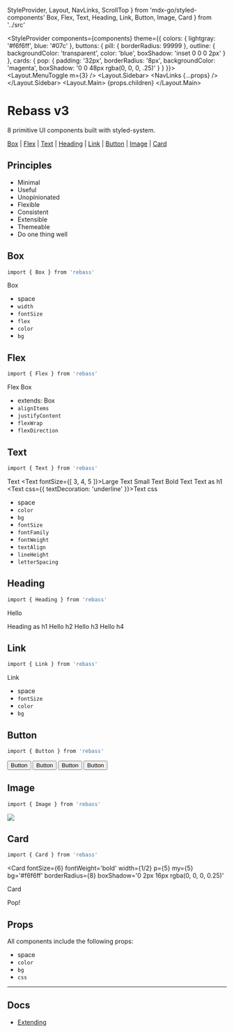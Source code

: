   StyleProvider,
  Layout,
  NavLinks,
  ScrollTop
} from 'mdx-go/styled-components'
  Box,
  Flex,
  Text,
  Heading,
  Link,
  Button,
  Image,
  Card
} from '../src'

  <StyleProvider
    components={components}
    theme={{
      colors: {
        lightgray: '#f6f6ff',
        blue: '#07c'
      },
      buttons: {
        pill: {
          borderRadius: 99999
        },
        outline: {
          backgroundColor: 'transparent',
          color: 'blue',
          boxShadow: 'inset 0 0 0 2px'
        }
      },
      cards: {
        pop: {
          padding: '32px',
          borderRadius: '8px',
          backgroundColor: 'magenta',
          boxShadow: '0 0 48px rgba(0, 0, 0, .25)'
        }
      }
    }}>
    <Layout>
      <Layout.MenuToggle m={3} />
      <Layout.Sidebar>
        <NavLinks {...props} />
      </Layout.Sidebar>
      <Layout.Main>
        {props.children}
        <ScrollTop />
      </Layout.Main>
    </Layout>
  </StyleProvider>


# Rebass v3

8 primitive UI components built with styled-system.

[Box](#box)
| [Flex](#flex)
| [Text](#text)
| [Heading](#heading)
| [Link](#link)
| [Button](#button)
| [Image](#image)
| [Card](#card)

## Principles

- Minimal
- Useful
- Unopinionated
- Flexible
- Consistent
- Extensible
- Themeable
- Do one thing well

## Box

```sh
import { Box } from 'rebass'
```

<Box
  p={5}
  fontSize={4}
  width={1/2}
  color='white'
  bg='magenta'>
  Box
</Box>

- space
- `width`
- `fontSize`
- `flex`
- `color`
- `bg`

## Flex

```sh
import { Flex } from 'rebass'
```

<Flex>
  <Box
    p={3}
    width={1/2}
    color='magenta'
    bg='cyan'>
    Flex
  </Box>
  <Box
    p={3}
    width={1/2}
    color='white'
    bg='magenta'>
    Box
  </Box>
</Flex>

- extends: Box
- `alignItems`
- `justifyContent`
- `flexWrap`
- `flexDirection`

## Text

```sh
import { Text } from 'rebass'
```

<Text>Text</Text>
<Text fontSize={[ 3, 4, 5 ]}>Large Text</Text>
<Text fontSize={0}>Small Text</Text>
<Text fontWeight='bold'>Bold Text</Text>
<Text as='h1'>Text as h1</Text>
<Text css={{ textDecoration: 'underline' }}>Text css</Text>

- space
- `color`
- `bg`
- `fontSize`
- `fontFamily`
- `fontWeight`
- `textAlign`
- `lineHeight`
- `letterSpacing`

## Heading

```sh
import { Heading } from 'rebass'
```

<Heading>Hello</Heading>

<Heading as='h1'>Heading as h1</Heading>
<Heading as='h2'>Hello h2</Heading>
<Heading as='h3'>Hello h3</Heading>
<Heading as='h4'>Hello h4</Heading>

## Link

```sh
import { Link } from 'rebass'
```

<Link href='https://rebassjs.org'>Link</Link>

- space
- `fontSize`
- `color`
- `bg`

## Button

```sh
import { Button } from 'rebass'
```

<Button mr={2}>Button</Button>
<Button mr={2} bg='red'>Button</Button>
<Button mr={2} variant='outline'>Button</Button>
<Button variant='pill'>Button</Button>

## Image

```sh
import { Image } from 'rebass'
```

<Image
  width={1/2}
  src='https://source.unsplash.com/random/1280x720'
  borderRadius={8}
/>

## Card

```sh
import { Card } from 'rebass'
```

<Card
  fontSize={6}
  fontWeight='bold'
  width={1/2}
  p={5}
  my={5}
  bg='#f6f6ff'
  borderRadius={8}
  boxShadow='0 2px 16px rgba(0, 0, 0, 0.25)'
>
  Card
</Card>

<Card variant='pop'>Pop!</Card>

## Props

All components include the following props:

- space
- `color`
- `bg`
- `css`

---

## Docs

- [Extending](/extending)
